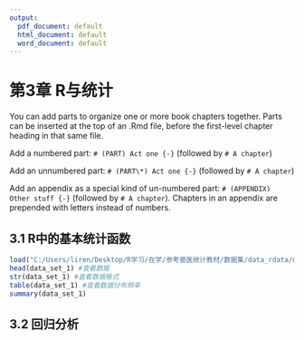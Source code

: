 ```yaml
---
output:
  pdf_document: default
  html_document: default
  word_document: default
---
```

# 第3章 R与统计{-}

You can add parts to organize one or more book chapters together. Parts can be inserted at the top of an .Rmd file, before the first-level chapter heading in that same file. 

Add a numbered part: `# (PART) Act one {-}` (followed by `# A chapter`)

Add an unnumbered part: `# (PART\*) Act one {-}` (followed by `# A chapter`)

Add an appendix as a special kind of un-numbered part: `# (APPENDIX) Other stuff {-}` (followed by `# A chapter`). Chapters in an appendix are prepended with letters instead of numbers.

## 3.1 R中的基本统计函数{-}
```r
load("C:/Users/liren/Desktop/R学习/在学/参考兽医统计教材/数据集/data_rdata/data_rdata/Data_Set_1.rdata")#加载数据
head(data_set_1) #查看数据
str(data_set_1) #查看数据格式
table(data_set_1) #查看数据分布频率
summary(data_set_1)
```



## 3.2 回归分析{-}



